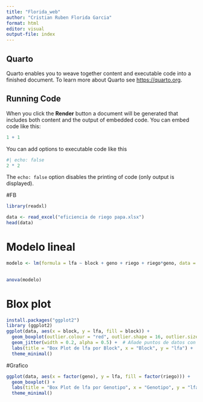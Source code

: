 ```yaml
---
title: "Florida_web"
author: "Cristian Ruben Florida Garcia"
format: html
editor: visual
output-file: index
---
```


## Quarto

Quarto enables you to weave together content and executable code into a finished document. To learn more about Quarto see <https://quarto.org>.

## Running Code

When you click the **Render** button a document will be generated that includes both content and the output of embedded code. You can embed code like this:

```r
1 + 1
```

You can add options to executable code like this

```r
#| echo: false
2 * 2
```

The `echo: false` option disables the printing of code (only output is displayed).

#FB

```r
library(readxl)

data <- read_excel("eficiencia de riego papa.xlsx")
head(data)
```

# Modelo lineal 

```r
modelo <- lm(formula = lfa ~ block + geno + riego + riego*geno, data = data)
 

anova(modelo)

```

# Blox plot

```r
install.packages("ggplot2")
library (ggplot2)
ggplot(data, aes(x = block, y = lfa, fill = block)) +
  geom_boxplot(outlier.colour = "red", outlier.shape = 16, outlier.size = 2) +  # Personaliza los outliers
  geom_jitter(width = 0.2, alpha = 0.5) +  # Añade puntos de datos con un poco de dispersión
  labs(title = "Box Plot de lfa por Block", x = "Block", y = "lfa") +
  theme_minimal()

```

#Grafico

```r
ggplot(data, aes(x = factor(geno), y = lfa, fill = factor(riego))) +
  geom_boxplot() +
  labs(title = "Box Plot de lfa por Genotipo", x = "Genotipo", y = "lfa") +
  theme_minimal()
```
